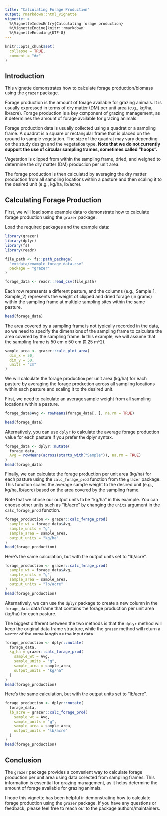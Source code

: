 ```yaml
---
title: "Calculating Forage Production"
output: rmarkdown::html_vignette
vignette: >
  %\VignetteIndexEntry{Calculating forage production}
  %\VignetteEngine{knitr::rmarkdown}
  %\VignetteEncoding{UTF-8}
---
```


```r
knitr::opts_chunk$set(
  collapse = TRUE,
  comment = "#>"
)
```

## Introduction

This vignette demonstrates how to calculate forage production/biomass using the `grazer` package.

Forage production is the amount of forage available for grazing animals. It is usually expressed in terms of dry matter (DM) per unit area (e.g., kg/ha, lb/acre). Forage production is a key component of grazing management, as it determines the amount of forage available for grazing animals.

Forage production data is usually collected using a quadrat or a sampling frame. A quadrat is a square or rectangular frame that is placed on the ground to sample vegetation. The size of the quadrat may vary depending on the study design and the vegetation type. **Note that we do not currently support the use of circular sampling frames, sometimes called "hoops".**

Vegetation is clipped from within the sampling frame, dried, and weighed to determine the dry matter (DM) production per unit area.

The forage production is then calculated by averaging the dry matter production from all sampling locations within a pasture and then scaling it to the desired unit (e.g., kg/ha, lb/acre).

## Calculating Forage Production

First, we will load some example data to demonstrate how to calculate forage production using the `grazer` package.

Load the required packages and the example data:

```r
library(grazer)
library(dplyr)
library(fs)
library(readr)
```

```r
file_path <- fs::path_package(
  "extdata/example_forage_data.csv",
  package = "grazer"
)

forage_data <- readr::read_csv(file_path)
```

Each row represents a different pasture, and the columns (e.g., Sample_1, Sample_2) represents the weight of clipped and dried forage (in grams) within the sampling frame at multiple sampling sites within the same pasture.

```r
head(forage_data)
```

The area covered by a sampling frame is not typically recorded in the data, so we need to specify the dimensions of the sampling frame to calculate the area covered by the sampling frame. In this example, we will assume that the sampling frame is 50 cm x 50 cm (0.25 m^2).

```r
sample_area <- grazer::calc_plot_area(
  dim_x = 50,
  dim_y = 50,
  units = "cm"
)
```

We will calculate the forage production per unit area (kg/ha) for each pasture by averaging the forage production across all sampling locations within each pasture and scaling it to the desired unit.

First, we need to calculate an average sample weight from all sampling locations within a pasture.

```r
forage_data$Avg <- rowMeans(forage_data[, ], na.rm = TRUE)

head(forage_data)
```

Alternatively, you can use `dplyr` to calculate the average forage production value for each pasture if you prefer the dplyr syntax.

```r
forage_data <- dplyr::mutate(
  forage_data,
  Avg = rowMeans(across(starts_with("Sample")), na.rm = TRUE)
)
head(forage_data)
```

Finally, we can calculate the forage production per unit area (kg/ha) for each pasture using the `calc_forage_prod` function from the `grazer` package. This function scales the average sample weight to the desired unit (e.g., kg/ha, lb/acre) based on the area covered by the sampling frame.

Note that we chose our output units to be "kg/ha" in this example. You can choose other units such as "lb/acre" by changing the `units` argument in the `calc_forage_prod` function.

```r
forage_production <- grazer::calc_forage_prod(
  sample_wt = forage_data$Avg,
  sample_units = "g",
  sample_area = sample_area,
  output_units = "kg/ha"
)
head(forage_production)
```

Here's the same calculation, but with the output units set to "lb/acre".

```r
forage_production <- grazer::calc_forage_prod(
  sample_wt = forage_data$Avg,
  sample_units = "g",
  sample_area = sample_area,
  output_units = "lb/acre"
)
head(forage_production)
```

Alternatively, we can use the `dplyr` package to create a new column in the `forage_data` data frame that contains the forage production per unit area (kg/ha) for each pasture.

The biggest different between the two methods is that the `dplyr` method will keep the original data frame structure, while the `grazer` method will return a vector of the same length as the input data.

```r
forage_production <- dplyr::mutate(
  forage_data,
  kg_ha = grazer::calc_forage_prod(
    sample_wt = Avg,
    sample_units = "g",
    sample_area = sample_area,
    output_units = "kg/ha"
  )
)
head(forage_production)
```

Here's the same calculation, but with the output units set to "lb/acre".

```r
forage_production <- dplyr::mutate(
  forage_data,
  lb_acre = grazer::calc_forage_prod(
    sample_wt = Avg,
    sample_units = "g",
    sample_area = sample_area,
    output_units = "lb/acre"
  )
)
head(forage_production)
```

## Conclusion

The `grazer` package provides a convenient way to calculate forage production per unit area using data collected from sampling frames. This information is essential for grazing management, as it helps determine the amount of forage available for grazing animals.

I hope this vignette has been helpful in demonstrating how to calculate forage production using the `grazer` package. If you have any questions or feedback, please feel free to reach out to the package authors/maintainers.
